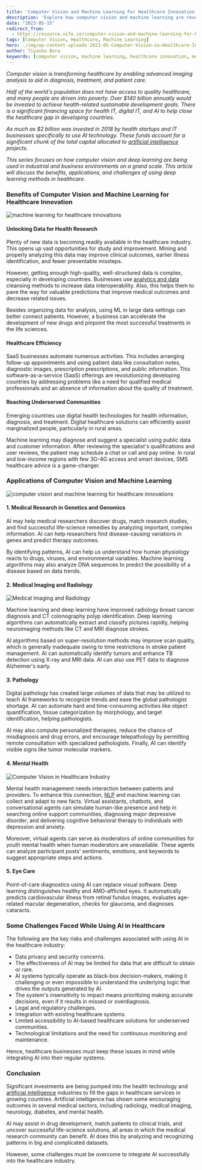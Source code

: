 ```yaml
---
title: 'Computer Vision and Machine Learning For Healthcare Innovation'
description: 'Explore how computer vision and machine learning are revolutionizing healthcare through advanced imaging analysis, data management, and patient care. Discover their benefits, applications, and the challenges faced in integrating these technologies into healthcare systems.'
date: "2023-05-15"
redirect_from: 
  - https://resource.nife.io/computer-vision-and-machine-learning-for-healthcare-innovation/
tags: [Computer Vision, Healthcare, Machine Learning]
hero: ./img/wp-content-uploads-2023-05-Computer-Vision-in-Healthcare-Industry-300x295.png
author: Tiyasha Bera
keywords: [computer vision, machine learning, healthcare innovation, medical imaging, AI in healthcare]
---
```


_Computer vision is transforming healthcare by enabling advanced imaging analysis to aid in diagnosis, treatment, and patient care._

_Half of the world's population does not have access to quality healthcare, and many people are driven into poverty. Over \$140 billion annually would be invested to achieve health-related sustainable development goals. There is a significant financing space for health IT, digital IT, and AI to help close the healthcare gap in developing countries._

_As much as \$2 billion was invested in 2018 by health startups and IT businesses specifically to use AI technology. These funds account for a significant chunk of the total capital allocated to [artificial intelligence](/blog/implementing-ai-the-unexpected-destination-of-the-ai-journey/) projects._

_This series focuses on how computer vision and deep learning are being used in industrial and business environments on a grand scale. This article will discuss the benefits, applications, and challenges of using deep learning methods in healthcare._

### **Benefits of Computer Vision and Machine Learning for Healthcare Innovation**

![machine learning for healthcare innovations](https://raw.githubusercontent.com/nifetency/nife-blog-content/main/blog/img/machine-learning-for-healthcare-innovations-768x261.png)
<br/>



#### **Unlocking Data for Health Research**

Plenty of new data is becoming readily available in the healthcare industry. This opens up vast opportunities for study and improvement. Mining and properly analyzing this data may improve clinical outcomes, earlier illness identification, and fewer preventable missteps.

However, getting enough high-quality, well-structured data is complex, especially in developing countries. Businesses use [analytics and data](/blog/cloud-computing-and-data-analytics-in-financial-services-and-banking/) cleansing methods to increase data interoperability. Also, this helps them to pave the way for valuable predictions that improve medical outcomes and decrease related issues.

Besides organizing data for analysis, using ML in large data settings can better connect patients. However, a business can accelerate the development of new drugs and pinpoint the most successful treatments in the life sciences.

#### **Healthcare Efficiency**

SaaS businesses automate numerous activities. This includes arranging follow-up appointments and using patient data like consultation notes, diagnostic images, prescription prescriptions, and public information. This software-as-a-service (SaaS) offerings are revolutionizing developing countries by addressing problems like a need for qualified medical professionals and an absence of information about the quality of treatment.

#### **Reaching Underserved Communities**

Emerging countries use digital health technologies for health information, diagnosis, and treatment. Digital healthcare solutions can efficiently assist marginalized people, particularly in rural areas.

Machine learning may diagnose and suggest a specialist using public data and customer information. After reviewing the specialist's qualifications and user reviews, the patient may schedule a chat or call and pay online. In rural and low-income regions with few 3G-4G access and smart devices, SMS healthcare advice is a game-changer.

### **Applications of Computer Vision and Machine Learning**

![computer vision and machine learning for healthcare innovations](https://raw.githubusercontent.com/nifetency/nife-blog-content/main/blog/img/computer-vision-and-machine-learning--768x512.png)
<br/>



#### **1. Medical Research in Genetics and Genomics**

AI may help medical researchers discover drugs, match research studies, and find successful life-science remedies by analyzing important, complex information. AI can help researchers find disease-causing variations in genes and predict therapy outcomes.

By identifying patterns, AI can help us understand how human physiology reacts to drugs, viruses, and environmental variables. Machine learning algorithms may also analyze DNA sequences to predict the possibility of a disease based on data trends.

#### **2. Medical Imaging and Radiology**

![Medical Imaging and Radiology](https://raw.githubusercontent.com/nifetency/nife-blog-content/main/blog/img/Medical-Imaging-and-Radiology.png)
<br/>



Machine learning and deep learning have improved radiology breast cancer diagnosis and CT colonography polyp identification. Deep learning algorithms can automatically extract and classify pictures rapidly, helping neuroimaging methods like CT and MRI diagnose strokes.

AI algorithms based on super-resolution methods may improve scan quality, which is generally inadequate owing to time restrictions in stroke patient management. AI can automatically identify tumors and enhance TB detection using X-ray and MRI data. AI can also use PET data to diagnose Alzheimer's early.

#### **3. Pathology**

Digital pathology has created large volumes of data that may be utilized to teach AI frameworks to recognize trends and ease the global pathologist shortage. AI can automate hard and time-consuming activities like object quantification, tissue categorization by morphology, and target identification, helping pathologists.

AI may also compute personalized therapies, reduce the chance of misdiagnosis and drug errors, and encourage telepathology by permitting remote consultation with specialized pathologists. Finally, AI can identify visible signs like tumor molecular markers.

#### **4. Mental Health**

![Computer Vision in Healthcare Industry](https://raw.githubusercontent.com/nifetency/nife-blog-content/main/blog/img/Computer-Vision-in-Healthcare-Industry-300x295.png)
<br/>



Mental health management needs interaction between patients and providers. To enhance this connection, [NLP](https://www.ibm.com/topics/natural-language-processing#:~:text=the%20next%20step-,What%20is%20natural%20language%20processing%3F,same%20way%20human%20beings%20can.) and machine learning can collect and adapt to new facts. Virtual assistants, chatbots, and conversational agents can simulate human-like presence and help in searching online support communities, diagnosing major depressive disorder, and delivering cognitive behavioral therapy to individuals with depression and anxiety.

Moreover, virtual agents can serve as moderators of online communities for youth mental health when human moderators are unavailable. These agents can analyze participant posts' sentiments, emotions, and keywords to suggest appropriate steps and actions.

#### **5. Eye Care**

Point-of-care diagnostics using AI can replace visual software. Deep learning distinguishes healthy and AMD-afflicted eyes. It automatically predicts cardiovascular illness from retinal fundus images, evaluates age-related macular degeneration, checks for glaucoma, and diagnoses cataracts.

### **Some Challenges Faced While Using AI in Healthcare**

The following are the key risks and challenges associated with using AI in the healthcare industry:

- Data privacy and security concerns.
- The effectiveness of AI may be limited for data that are difficult to obtain or rare.
- AI systems typically operate as black-box decision-makers, making it challenging or even impossible to understand the underlying logic that drives the outputs generated by AI.
- The system's insensitivity to impact means prioritizing making accurate decisions, even if it results in missed or overdiagnosis.
- Legal and regulatory challenges.
- Integration with existing healthcare systems.
- Limited accessibility to AI-based healthcare solutions for underserved communities.
- Technological limitations and the need for continuous monitoring and maintenance.

Hence, healthcare businesses must keep these issues in mind while integrating AI into their regular systems.

### **Conclusion**

Significant investments are being pumped into the health technology and [artificial intelligence](/blog/artificial-intelligence-ai-robotics-in-the-workforce/) industries to fill the gaps in healthcare services in growing countries. Artificial intelligence has shown some encouraging outcomes in several medical sectors, including radiology, medical imaging, neurology, diabetes, and mental health.

AI may assist in drug development, match patients to clinical trials, and uncover successful life-science solutions, all areas in which the medical research community can benefit. AI does this by analyzing and recognizing patterns in big and complicated datasets.

However, some challenges must be overcome to integrate AI successfully into the healthcare industry.
